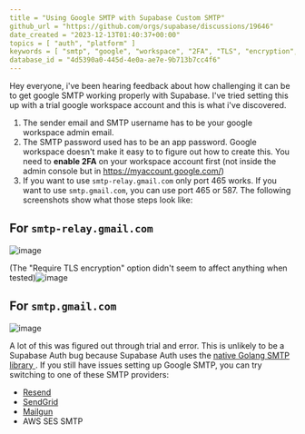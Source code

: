 ```yaml
---
title = "Using Google SMTP with Supabase Custom SMTP"
github_url = "https://github.com/orgs/supabase/discussions/19646"
date_created = "2023-12-13T01:40:37+00:00"
topics = [ "auth", "platform" ]
keywords = [ "smtp", "google", "workspace", "2FA", "TLS", "encryption", "port" ]
database_id = "4d5390a0-445d-4e0a-ae7e-9b713b7cc4f6"
---
```


Hey everyone, i've been hearing feedback about how challenging it can be to get google SMTP working properly with Supabase. I've tried setting this up with a trial google workspace account and this is what i've discovered.

1. The sender email and SMTP username has to be your google workspace admin email.
2. The SMTP password used has to be an app password. Google workspace doesn't make it easy to to figure out how to create this. You need to **enable 2FA** on your workspace account first (not inside the admin console but in https://myaccount.google.com/)
3. If you want to use `smtp-relay.gmail.com` only port 465 works. If you want to use `smtp.gmail.com`, you can use port 465 or 587.
   The following screenshots show what those steps look like:

## For `smtp-relay.gmail.com`

![image](/docs/img/troubleshooting/800448a1-0245-4a26-855f-3be8f44adf03.png)

(The "Require TLS encryption" option didn't seem to affect anything when tested)![image](/docs/img/troubleshooting/5b55ddbc-abfc-4c66-a012-b8e4d23cd438.png)

## For `smtp.gmail.com`

![image](/docs/img/troubleshooting/ade24c85-50b5-47ca-a2ce-c3f77a0e128a.png)

A lot of this was figured out through trial and error.
This is unlikely to be a Supabase Auth bug because Supabase Auth uses the [native Golang SMTP library ](https://pkg.go.dev/net/smtp). If you still have issues setting up Google SMTP, you can try switching to one of these SMTP providers:

- [Resend](https://resend.com/blog/how-to-configure-supabase-to-send-emails-from-your-domain)
- [SendGrid](https://sendgrid.com/en-us)
- [Mailgun](https://www.mailgun.com/)
- AWS SES SMTP
